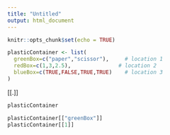 ```yaml
---
title: "Untitled"
output: html_document
---
```



```r
knitr::opts_chunk$set(echo = TRUE)
```


```r
plasticContainer <- list(
  greenBox=c("paper","scissor"),     # location 1
  redBox=c(1,3,2.5),               # location 2
  blueBox=c(TRUE,FALSE,TRUE,TRUE)    # location 3
)
```
[[.]]
```r
plasticContainer

plasticContainer[["greenBox"]] 
plasticContainer[[1]]
```

```r

```










































